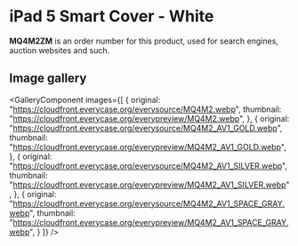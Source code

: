 
# iPad 5 Smart Cover - White

<Callout type='info' emoji='👉🏻'>**MQ4M2ZM** is an order number for this product, used for search engines, auction websites and such.</Callout>

## Image gallery

<GalleryComponent
    images={[
      {
        original: "https://cloudfront.everycase.org/everysource/MQ4M2.webp",
        thumbnail: "https://cloudfront.everycase.org/everypreview/MQ4M2.webp",
      },
      {
        original: "https://cloudfront.everycase.org/everysource/MQ4M2_AV1_GOLD.webp",
        thumbnail: "https://cloudfront.everycase.org/everypreview/MQ4M2_AV1_GOLD.webp",
      },
      {
        original: "https://cloudfront.everycase.org/everysource/MQ4M2_AV1_SILVER.webp",
        thumbnail: "https://cloudfront.everycase.org/everypreview/MQ4M2_AV1_SILVER.webp",
      },
      {
        original: "https://cloudfront.everycase.org/everysource/MQ4M2_AV1_SPACE_GRAY.webp",
        thumbnail: "https://cloudfront.everycase.org/everypreview/MQ4M2_AV1_SPACE_GRAY.webp",
      }
    ]}
  />
